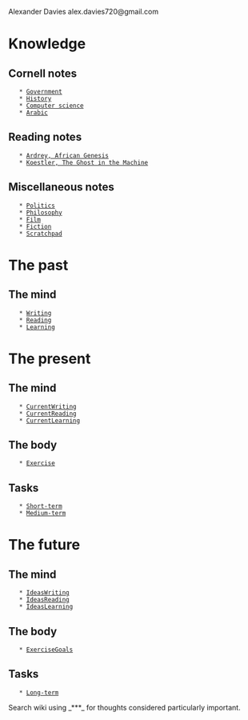 Alexander Davies
alex.davies720@gmail.com

= Knowledge =
== Cornell notes ==
	* [[Government]]
	* [[History]]
	* [[Computer science]]
	* [[Arabic]]
== Reading notes ==
	* [[vfile:ReadingNotes/AfricanGenesisnotes.txt|Ardrey, African Genesis]]
	* [[vfile:ReadingNotes/TheGhostintheMachine.txt|Koestler, The Ghost in the Machine]]
== Miscellaneous notes ==
	* [[Politics]]
	* [[Philosophy]]
	* [[Film]]
	* [[Fiction]]
	* [[Scratchpad]]

= The past =
== The mind ==
	* [[Writing]]
	* [[Reading]]
	* [[Learning]]

= The present =
== The mind ==
	* [[CurrentWriting]]
	* [[CurrentReading]]
	* [[CurrentLearning]]
== The body ==
	* [[Exercise]]
== Tasks ==
	* [[Short-term]]
	* [[Medium-term]]

= The future =
== The mind ==
	* [[IdeasWriting]]
	* [[IdeasReading]]
	* [[IdeasLearning]]
== The body ==
	* [[ExerciseGoals]]
== Tasks ==
	* [[Long-term]]


Search wiki using _***_ for thoughts considered particularly important.
